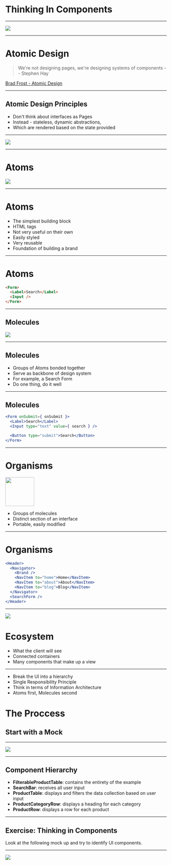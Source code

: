



# Thinking In Components

---

<Image src="./images/thinking-in-components.jpg"/>

---

# Atomic Design

> We're not designing pages, we're designing systems of components -- Stephen Hay

[Brad Frost - Atomic Design](http://bradfrost.com/blog/post/atomic-web-design/)

---

## Atomic Design Principles

* Don't think about interfaces as Pages
* Instead - stateless, dynamic abstractions,
* Which are rendered based on the state provided

---

<Image src="./images/atomic-design.png" size="auto"/>

---

# Atoms
<Image src="./images/atoms.jpg" size="75vh"/>

---


# Atoms

- The simplest building block
- HTML tags
- Not very useful on their own
- Easily styled
- Very reusable
- Foundation of building a brand
---

# Atoms

```html
<Form>
  <Label>Search</Label>
  <Input />
</Form>
```
---

## Molecules
<Image src="./images/molecule.jpg" size="75vh"/>

---

## Molecules

- Groups of Atoms bonded together
- Serve as backbone of design system
- For example, a Search Form
- Do one thing, do it well

---

## Molecules

```jsx
<Form onSubmit={ onSubmit }>
  <Label>Search</Label>
  <Input type="text" value={ search } />

  <Button type="submit">Search</Button>
</Form>
```
---
# Organisms

<img src="./images/organism2.jpg" height="90vh"/>

- Groups of molecules
- Distinct section of an interface
- Portable, easily modified

---

# Organisms

```jsx
<Header>
  <Navigator>
    <Brand />
    <NavItem to="home">Home</NavItem>
    <NavItem to="about">About</NavItem>
    <NavItem to="blog">Blog</NavItem>
  </Navigator>
  <SearchForm />
</Header>
```


---

<Image src="./images/ecosystem.png" size="contain"/>

# Ecosystem

- What the client will see
- Connected containers
- Many components that make up a view

---

- Break the UI into a hierarchy
- Single Responsibility Principle
- Think in terms of Information Architecture
- Atoms first, Molecules second

# The Proccess

## Start with a Mock

---


<Image src="./images/thinking-in-react-components.png" size="contain"/>

---
## Component Hierarchy

- **FilterableProductTable**: contains the entirety of the example
- **SearchBar**: receives all user input
- **ProductTable**: displays and filters the data collection based on user input
- **ProductCategoryRow**: displays a heading for each category
- **ProductRow**: displays a row for each product

---
## Exercise: Thinking in Components

Look at the following mock up and try to identify UI components.

---

<Image src="./images/thinking-in-react-task.png" size="contain"/>

